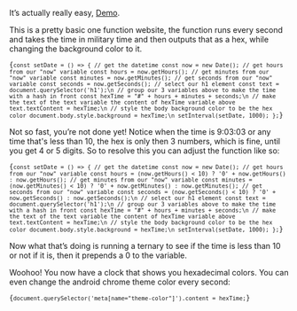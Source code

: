 

It’s actually really easy, [Demo](https://mcansh.github.io/WhatColorIsIt).

This is a pretty basic one function website, the function runs every second and takes the time in military time and then outputs that as a hex, while changing the background color to it.

<Code language="javascript">{`
const setDate = () => {
  // get the datetime
  const now = new Date();
  // get hours from our "now" variable
  const hours = now.getHours();
  // get minutes from our "now" variable
  const minutes = now.getMinutes();
  // get seconds from our "now" variable
  const seconds = now.getSeconds();
  // select our h1 element
  const text = document.querySelector('h1');\n
  // group our 3 variables above to make the time with a hash in front
  const hexTime = "#" + hours + minutes + seconds;\n
  // make the text of the text variable the content of hexTime variable above
  text.textContent = hexTime;\n
  // style the body background color to be the hex color
  document.body.style.background = hexTime;\n
  setInterval(setDate, 1000);
};
`}</Code>

Not so fast, you’re not done yet! Notice when the time is 9:03:03 or any time that's less than 10, the hex is only then 3 numbers, which is fine, until you get 4 or 5 digits. So to resolve this you can adjust the function like so:

<Code language="javascript">{`
const setDate = () => {
  // get the datetime
  const now = new Date();
  // get hours from our "now" variable
  const hours = (now.getHours() < 10) ? '0' + now.getHours() : now.getHours();
  // get minutes from our "now" variable
  const minutes = (now.getMinutes() < 10) ? '0' + now.getMinutes() : now.getMinutes();
  // get seconds from our "now" variable
  const seconds = (now.getSeconds() < 10) ? '0' + now.getSeconds() : now.getSeconds();\n
  // select our h1 element
  const text = document.querySelector('h1');\n
  // group our 3 variables above to make the time with a hash in front
  const hexTime = "#" + hours + minutes + seconds;\n
  // make the text of the text variable the content of hexTime variable above
  text.textContent = hexTime;\n
  // style the body background color to be the hex color
  document.body.style.background = hexTime;\n
  setInterval(setDate, 1000);
};
`}</Code>

Now what that’s doing is running a ternary to see if the time is less than 10 or not if it is, then it prepends a 0 to the variable.

Woohoo! You now have a clock that shows you hexadecimal colors. You can even change the android chrome theme color every second:

<Code language="javascript">{`
  document.querySelector('meta[name="theme-color"]').content = hexTime;
`}</Code>
